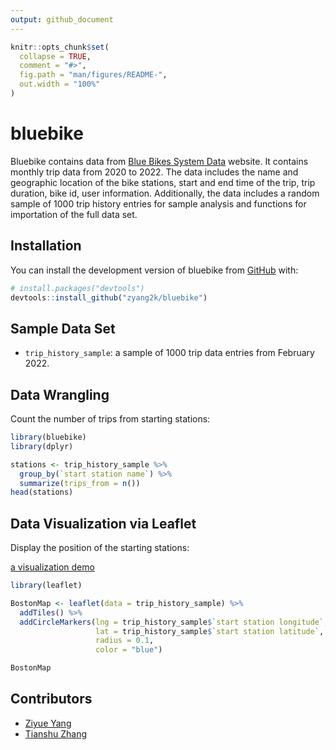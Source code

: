```yaml
---
output: github_document
---
```


<!-- README.md is generated from README.Rmd. Please edit that file -->

```r
knitr::opts_chunk$set(
  collapse = TRUE,
  comment = "#>",
  fig.path = "man/figures/README-",
  out.width = "100%"
)
```

# bluebike

<!-- badges: start -->
<!-- badges: end -->

Bluebike contains data from [Blue Bikes System Data](https://www.bluebikes.com/system-data) website. It contains monthly trip data from 2020 to 2022. The data includes the name and geographic location of the bike stations, start and end time of the trip, trip duration, bike id, user information. Additionally, the data includes a random sample of 1000 trip history entries for sample analysis and functions for importation of the full data set.

## Installation

You can install the development version of bluebike from [GitHub](https://github.com/zyang2k/bluebike) with:

``` r
# install.packages("devtools")
devtools::install_github("zyang2k/bluebike")
```
## Sample Data Set

- `trip_history_sample`: a sample of 1000 trip data entries from February 2022.

## Data Wrangling

Count the number of trips from starting stations:

```r
library(bluebike)
library(dplyr)

stations <- trip_history_sample %>% 
  group_by(`start station name`) %>% 
  summarize(trips_from = n())
head(stations)
```

## Data Visualization via Leaflet

Display the position of the starting stations:

[a visualization demo](data-raw/Boston_Neighborhoods)

```r
library(leaflet)

BostonMap <- leaflet(data = trip_history_sample) %>% 
  addTiles() %>% 
  addCircleMarkers(lng = trip_history_sample$`start station longitude`, 
                   lat = trip_history_sample$`start station latitude`, 
                   radius = 0.1, 
                   color = "blue")

BostonMap

```


## Contributors
- [Ziyue Yang](https://github.com/zyang2k)
- [Tianshu Zhang](https://github.com/tianshu-zhang)

